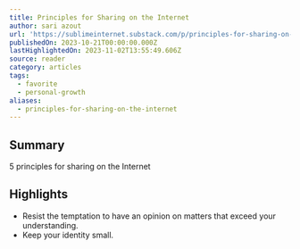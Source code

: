```yaml
---
title: Principles for Sharing on the Internet
author: sari azout
url: 'https://sublimeinternet.substack.com/p/principles-for-sharing-on-the-internet'
publishedOn: 2023-10-21T00:00:00.000Z
lastHighlightedOn: 2023-11-02T13:55:49.606Z
source: reader
category: articles
tags:
  - favorite
  - personal-growth
aliases:
  - principles-for-sharing-on-the-internet
---
```

## Summary

5 principles for sharing on the Internet

## Highlights
- Resist the temptation to have an opinion on matters that exceed your understanding.
- Keep your identity small.
